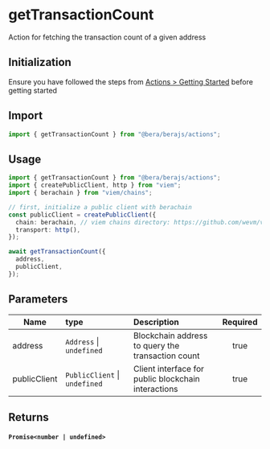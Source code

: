 # getTransactionCount

Action for fetching the transaction count of a given address

## Initialization

Ensure you have followed the steps from [Actions > Getting Started](/actions/getting-started) before getting started

## Import

```ts
import { getTransactionCount } from "@bera/berajs/actions";
```

## Usage

```ts [example.ts]
import { getTransactionCount } from "@bera/berajs/actions";
import { createPublicClient, http } from "viem";
import { berachain } from "viem/chains";

// first, initialize a public client with berachain
const publicClient = createPublicClient({
  chain: berachain, // viem chains directory: https://github.com/wevm/viem/blob/main/src/chains/index.ts
  transport: http(),
});

await getTransactionCount({
  address,
  publicClient,
});
```


## Parameters

| Name           | type                              | Description                                                               | Required |
| -------------- | :-------------------------------- | :------------------------------------------------------------------------ | :------: |
| address      | `Address` \| `undefined`   | Blockchain address to query the transaction count | true     |
| publicClient | `PublicClient` \| `undefined` | Client interface for public blockchain interactions | true     |

## Returns

#### `Promise<number | undefined>`
